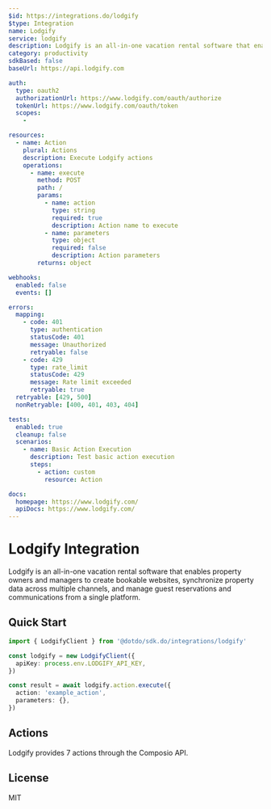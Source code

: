 ```yaml
---
$id: https://integrations.do/lodgify
$type: Integration
name: Lodgify
service: lodgify
description: Lodgify is an all-in-one vacation rental software that enables property owners and managers to create bookable websites, synchronize property data across multiple channels, and manage guest reservations and communications from a single platform.
category: productivity
sdkBased: false
baseUrl: https://api.lodgify.com

auth:
  type: oauth2
  authorizationUrl: https://www.lodgify.com/oauth/authorize
  tokenUrl: https://www.lodgify.com/oauth/token
  scopes:
    -

resources:
  - name: Action
    plural: Actions
    description: Execute Lodgify actions
    operations:
      - name: execute
        method: POST
        path: /
        params:
          - name: action
            type: string
            required: true
            description: Action name to execute
          - name: parameters
            type: object
            required: false
            description: Action parameters
        returns: object

webhooks:
  enabled: false
  events: []

errors:
  mapping:
    - code: 401
      type: authentication
      statusCode: 401
      message: Unauthorized
      retryable: false
    - code: 429
      type: rate_limit
      statusCode: 429
      message: Rate limit exceeded
      retryable: true
  retryable: [429, 500]
  nonRetryable: [400, 401, 403, 404]

tests:
  enabled: true
  cleanup: false
  scenarios:
    - name: Basic Action Execution
      description: Test basic action execution
      steps:
        - action: custom
          resource: Action

docs:
  homepage: https://www.lodgify.com/
  apiDocs: https://www.lodgify.com/
---
```


# Lodgify Integration

Lodgify is an all-in-one vacation rental software that enables property owners and managers to create bookable websites, synchronize property data across multiple channels, and manage guest reservations and communications from a single platform.

## Quick Start

```typescript
import { LodgifyClient } from '@dotdo/sdk.do/integrations/lodgify'

const lodgify = new LodgifyClient({
  apiKey: process.env.LODGIFY_API_KEY,
})

const result = await lodgify.action.execute({
  action: 'example_action',
  parameters: {},
})
```

## Actions

Lodgify provides 7 actions through the Composio API.

## License

MIT
